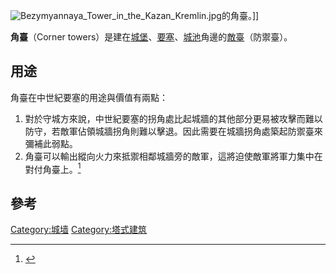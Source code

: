 [[Image:Bezymyannaya_Tower_in_the_Kazan_Kremlin.jpg|thumb]]的角臺。]] 

'''角臺'''（Corner towers）是建在[[城堡|城堡]]、[[要塞|要塞]]、[[城池|城池]]角邊的[[敌台_(城墙)|敵臺]]（防禦臺）。

==用途==
角臺在中世紀要塞的用途與價值有兩點：
#對於守城方來說，中世紀要塞的拐角處比起城牆的其他部分更易被攻擊而難以防守，若敵軍佔領城牆拐角則難以擊退。因此需要在城牆拐角處築起防禦臺來彌補此弱點。
#角臺可以輸出縱向火力來抵禦相鄰城牆旁的敵軍，這將迫使敵軍將軍力集中在對付角臺上。<ref>{{cite book |last=Thompson |first=A. Hamilton |date=2013-04-10 |title=The English Castle: An Account of Its Development as a Military Structure |publisher= |isbn=0486164349 }}</ref>

==參考==
{{reflist}}

[[Category:城墙|Category:城墙]]
[[Category:塔式建筑|Category:塔式建筑]]